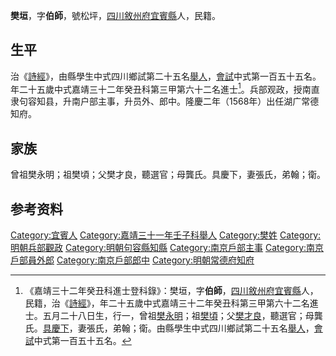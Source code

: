 {{明清人物信息框
| 姓名 = 樊垣
| 原名 =
| 圖片名稱= 
| 圖片大小 =
| 圖片說明 = 
| 最高職務 =常德府知府
| 國家 = 大明 
| 爵位 =
| 籍貫 = [[四川|四川]][[敘州府|敘州府]][[宜賓縣|宜賓縣]]
| 族裔 = 
| 字號 = 
| 諡號 =
| 出生日期 = 五月二十八日
| 出生地點 = 
| 逝世日期 = 萬曆四十一年
| 逝世地點 =
| 墓葬 =
| 配偶 = 娶張氏，封安人
| 親屬 = 
| 出身 =
* 嘉靖三十一年壬子科舉人
* 嘉靖三十二年癸丑科同進士出身
| 經歷 =
| 著作 = 
}}
'''樊垣'''{{BD|1529年||1613年||}}，字'''伯師'''，號松坪，[[四川|四川]][[敘州府|敘州府]][[宜賓縣|宜賓縣]]人，民籍。

==生平== 
治《[[詩經|詩經]]》，由縣學生中式四川鄉試第二十五名[[舉人|舉人]]，[[會試|會試]]中式第一百五十五名。年二十五歲中式嘉靖三十二年癸丑科第三甲第六十二名進士<ref>《嘉靖三十二年癸丑科進士登科錄》：樊垣，字'''伯師'''，[[四川|四川]][[敘州府|敘州府]][[宜賓縣|宜賓縣]]人，民籍，治《[[詩經|詩經]]》，年二十五歲中式嘉靖三十二年癸丑科第三甲第六十二名進士。五月二十八日生，行一，曾祖[[樊永明|樊永明]]；祖[[樊頃|樊頃]]；父[[樊才良|樊才良]]，聽選官；母龔氏。[[具慶下|具慶下]]，妻張氏，弟翰；衛。由縣學生中式四川鄉試第二十五名[[舉人|舉人]]，[[會試|會試]]中式第一百五十五名。</ref>。兵部观政，授南直隶句容知县，升南户部主事，升员外、郎中。隆慶二年（1568年）出任湖广常德知府。

==家族== 
曾祖樊永明；祖樊頃；父樊才良，聽選官；母龔氏。具慶下，妻張氏，弟翰；衛。

== 参考资料 ==
{{reflist}}

{{嘉靖三十二年癸丑科殿试金榜}}

{{Authority control}}
{{DEFAULTSORT:}}
[[Category:宜賓人|Category:宜賓人]]
[[Category:嘉靖三十一年壬子科舉人|Category:嘉靖三十一年壬子科舉人]]
[[Category:樊姓|Category:樊姓]]
[[Category:明朝兵部觀政|Category:明朝兵部觀政]]
[[Category:明朝句容縣知縣|Category:明朝句容縣知縣]]
[[Category:南京戶部主事|Category:南京戶部主事]]
[[Category:南京戶部員外郎|Category:南京戶部員外郎]]
[[Category:南京戶部郎中|Category:南京戶部郎中]]
[[Category:明朝常德府知府|Category:明朝常德府知府]]


{{明朝人物小作品}}